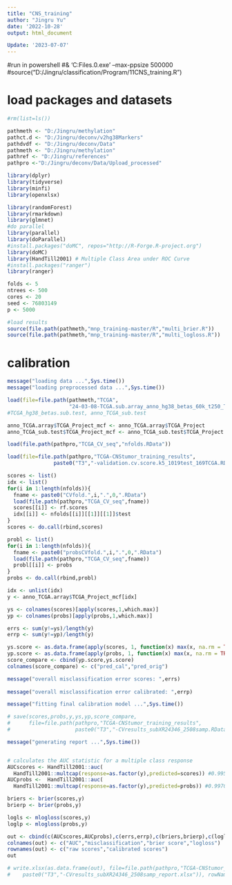 ---
title: "CNS_training"
author: "Jingru Yu"
date: '2022-10-28'
output: html_document

Update: '2023-07-07'
---

#run in powershell
#& 'C:\Program Files\R\R-4.2.0\bin\R.exe' --max-ppsize 500000
#source("D:/Jingru/classification/Program/11CNS_training.R")


# load packages and datasets

```{r, warning=FALSE}
#rm(list=ls())

pathmeth <- "D:/Jingru/methylation"
pathct.d <- "D:/Jingru/deconv/v2hg38Markers"
pathdvdf <- "D:/Jingru/deconv/Data"
pathmeth <- "D:/Jingru/methylation"
pathref <- "D:/Jingru/references"
pathpro <-"D:/Jingru/deconv/Data/Upload_processed" 

library(dplyr)
library(tidyverse)
library(minfi)
library(openxlsx)

library(randomForest)
library(rmarkdown)
library(glmnet)
#do parallel
library(parallel)
library(doParallel)
#install.packages("doMC", repos="http://R-Forge.R-project.org")
library(doMC)
library(HandTill2001) # Multiple Class Area under ROC Curve
#install.packages("ranger")
library(ranger)

folds <- 5
ntrees <- 500  
cores <- 20
seed <- 76803149
p <- 5000   

#load results
source(file.path(pathmeth,"mnp_training-master/R","multi_brier.R"))
source(file.path(pathmeth,"mnp_training-master/R","multi_logloss.R"))


```

# calibration

```{r}

message("loading data ...",Sys.time())
message("loading preprocessed data ...",Sys.time())

load(file=file.path(pathmeth,"TCGA",
                    "24-03-08-TCGA.sub.array_anno_hg38_betas_60k_t250_TCGA.MESO.SarCtrl.Rdata"))
#TCGA_hg38_betas.sub.test, anno_TCGA_sub.test

anno_TCGA.array$TCGA_Project_mcf <- anno_TCGA.array$TCGA_Project
anno_TCGA_sub.test$TCGA_Project_mcf <- anno_TCGA_sub.test$TCGA_Project

load(file.path(pathpro,"TCGA_CV_seq","nfolds.RData"))

load(file=file.path(pathpro,"TCGA-CNStumor_training_results",
               paste0("T3","-validation.cv.score.k5_1019test_169TCGA.RData")))

scores <- list()
idx <- list()
for(i in 1:length(nfolds)){
  fname <- paste0("CVfold.",i,".",0,".RData")
  load(file.path(pathpro,"TCGA_CV_seq",fname))
  scores[[i]] <- rf.scores
  idx[[i]] <- nfolds[[i]][[1]][[1]]$test
}
scores <- do.call(rbind,scores)

probl <- list()
for(i in 1:length(nfolds)){
  fname <- paste0("probsCVfold.",i,".",0,".RData")
  load(file.path(pathpro,"TCGA_CV_seq",fname))
  probl[[i]] <- probs
}
probs <- do.call(rbind,probl)

idx <- unlist(idx)
y <- anno_TCGA.array$TCGA_Project_mcf[idx]        

ys <- colnames(scores)[apply(scores,1,which.max)]
yp <- colnames(probs)[apply(probs,1,which.max)]

errs <- sum(y!=ys)/length(y)
errp <- sum(y!=yp)/length(y)

ys.score <- as.data.frame(apply(scores, 1, function(x) max(x, na.rm = TRUE)))
yp.score <- as.data.frame(apply(probs, 1, function(x) max(x, na.rm = TRUE)))
score_compare <- cbind(yp.score,ys.score)
colnames(score_compare) <- c("pred_cal","pred_orig")

message("overall misclassification error scores: ",errs)
 
message("overall misclassification error calibrated: ",errp)

message("fitting final calibration model ...",Sys.time())

# save(scores,probs,y,ys,yp,score_compare,
#      file=file.path(pathpro,"TCGA-CNStumor_training_results",
#                     paste0("T3","-CVresults_subXR24346_2508samp.RData")))

message("generating report ...",Sys.time())


# calculates the AUC statistic for a multiple class response
AUCscores <- HandTill2001::auc(
  HandTill2001::multcap(response=as.factor(y),predicted=scores)) #0.99503
AUCprobs <-  HandTill2001::auc(
  HandTill2001::multcap(response=as.factor(y),predicted=probs)) #0.99708

briers <- brier(scores,y)
brierp <- brier(probs,y) 

logls <- mlogloss(scores,y)
loglp <- mlogloss(probs,y) 

out <- cbind(c(AUCscores,AUCprobs),c(errs,errp),c(briers,brierp),c(logls,loglp))
colnames(out) <- c("AUC","misclassification","brier score","logloss")
rownames(out) <- c("raw scores","calibrated scores")
out

# write.xlsx(as.data.frame(out), file=file.path(pathpro,"TCGA-CNStumor_training_results",
#    paste0("T3","-CVresults_subXR24346_2508samp_report.xlsx")), rowNames=T)

```
